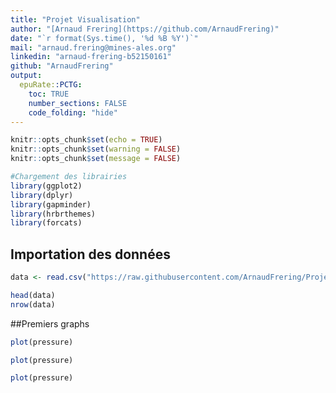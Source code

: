 ```yaml
---
title: "Projet Visualisation"
author: "[Arnaud Frering](https://github.com/ArnaudFrering)"
date: "`r format(Sys.time(), '%d %B %Y')`"
mail: "arnaud.frering@mines-ales.org"
linkedin: "arnaud-frering-b52150161"
github: "ArnaudFrering"
output:
  epuRate::PCTG:
    toc: TRUE
    number_sections: FALSE
    code_folding: "hide"
---
```


```r
knitr::opts_chunk$set(echo = TRUE)
knitr::opts_chunk$set(warning = FALSE)
knitr::opts_chunk$set(message = FALSE)
```

```r
#Chargement des librairies
library(ggplot2) 
library(dplyr)
library(gapminder) 
library(hrbrthemes)
library(forcats)
```

## Importation des données 

```r
data <- read.csv("https://raw.githubusercontent.com/ArnaudFrering/Projet_Visualisation/master/Tableau_Points_Fantasy.csv", header = TRUE, sep = ";")

head(data)
nrow(data)
```

##Premiers graphs

```r
plot(pressure)
```

```r
plot(pressure)
```

```r
plot(pressure)
```
